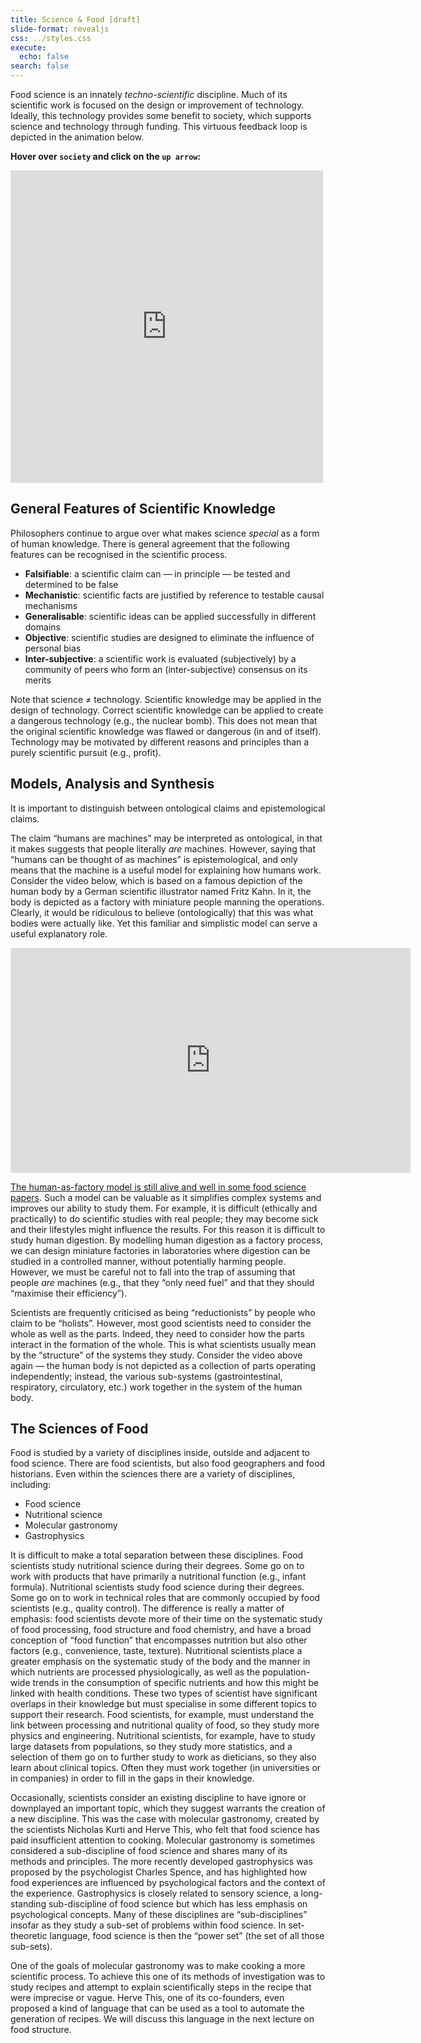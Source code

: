 ```yaml
---
title: Science & Food [draft]
slide-format: revealjs
css: ../styles.css
execute:
  echo: false
search: false
---
```


Food science is an innately *techno-scientific* discipline.
Much of its scientific work is focused on the design or improvement of technology.
Ideally, this technology provides some benefit to society, which supports science and technology through funding.
This virtuous feedback loop is depicted in the animation below.

**Hover over `society` and click on the `up arrow`:**

<iframe width="500" height="500" frameborder="0" src="https://ncase.me/loopy/v1.1/?embed=1&data=[[[3,636,518,0,%22Scientific%2520knowledge%22,0],[4,644,316,1,%22Society%22,1],[5,646,119,0,%22Food%2520Technology%22,3],[6,863,319,0,%22Food%2520Design%22,5],[8,425,319,0,%22Food%2520Science%22,4]],[[5,8,-51,1,0],[8,3,-36,1,0],[6,5,-66,1,0],[4,8,-13,1,0],[3,6,-54,1,0],[5,4,46,1,0],[3,4,39,1,0]],[[432,468,%22Generates%22],[862,486,%22Applied%2520in%22],[874,179,%22Creates%22],[436,173,%22Studied%2520by%22],[609,226,%22Benefits%22],[540,363,%22Funds%22],[685,434,%22Benefits%22]],8%5D"></iframe>

## General Features of Scientific Knowledge

Philosophers continue to argue over what makes science *special* as a form of human knowledge.
There is general agreement that the following features can be recognised in the scientific process.

- **Falsifiable**: a scientific claim can — in principle — be tested and determined to be false
- **Mechanistic**: scientific facts are justified by reference to testable causal mechanisms
- **Generalisable**: scientific ideas can be applied successfully in different domains
- **Objective**: scientific studies are designed to eliminate the influence of personal bias
- **Inter-subjective**: a scientific work is evaluated (subjectively) by a community of peers who form an (inter-subjective) consensus on its merits 

Note that science ≠ technology.
Scientific knowledge may be applied in the design of technology.
Correct scientific knowledge can be applied to create a dangerous technology (e.g., the nuclear bomb).
This does not mean that the original scientific knowledge was flawed or dangerous (in and of itself).
Technology may be motivated by different reasons and principles than a purely scientific pursuit (e.g., profit).

## Models, Analysis and Synthesis

It is important to distinguish between ontological claims and epistemological claims.

The claim "humans are machines" may be interpreted as ontological, in that it makes suggests that people literally *are* machines.
However, saying that "humans can be thought of as machines" is epistemological, and only means that the machine is a useful model for explaining how humans work.
Consider the video below, which is based on a famous depiction of the human body by a German scientific illustrator named Fritz Kahn.
In it, the body is depicted as a factory with miniature people manning the operations.
Clearly, it would be ridiculous to believe (ontologically) that this was what bodies were actually like.
Yet this familiar and simplistic model can serve a useful explanatory role.

<iframe title="vimeo-player" src="https://player.vimeo.com/video/6505158?h=c6a9893476" width="640" height="360" frameborder="0" allowfullscreen></iframe>

[The human-as-factory model is still alive and well in some food science papers](https://ift.onlinelibrary.wiley.com/doi/epdf/10.1111/1750-3841.13216).
Such a model can be valuable as it simplifies complex systems and improves our ability to study them.
For example, it is difficult (ethically and practically) to do scientific studies with real people;
they may become sick and their lifestyles might influence the results.
For this reason it is difficult to study human digestion.
By modelling human digestion as a factory process, we can design miniature factories in laboratories where
digestion can be studied in a controlled manner, without potentially harming people.
However, we must be careful not to fall into the trap of assuming that people *are* machines (e.g., that they "only need fuel" and that they should "maximise their efficiency").

Scientists are frequently criticised as being "reductionists" by people who claim to be "holists".
However, most good scientists need to consider the whole as well as the parts.
Indeed, they need to consider how the parts interact in the formation of the whole.
This is what scientists usually mean by the "structure" of the systems they study.
Consider the video above again — the human body is not depicted as a collection of parts operating independently; instead,
the various sub-systems (gastrointestinal, respiratory, circulatory, etc.) work together in the system of the human body.

## The Sciences of Food

Food is studied by a variety of disciplines inside, outside and adjacent to food science.
There are food scientists, but also food geographers and food historians.
Even within the sciences there are a variety of disciplines, including:

- Food science
- Nutritional science
- Molecular gastronomy
- Gastrophysics

It is difficult to make a total separation between these disciplines.
Food scientists study nutritional science during their degrees.
Some go on to work with products that have primarily a nutritional function (e.g., infant formula).
Nutritional scientists study food science during their degrees.
Some go on to work in technical roles that are commonly occupied by food scientists (e.g., quality control).
The difference is really a matter of emphasis: food scientists devote more of their time on the systematic study of food processing, food structure and food chemistry, and have a broad conception of "food function" that encompasses nutrition but also other factors (e.g., convenience, taste, texture).
Nutritional scientists place a greater emphasis on the systematic study of the body and the manner in which nutrients are processed physiologically, as well as the population-wide trends in the consumption of specific nutrients and how this might be linked with health conditions.
These two types of scientist have significant overlaps in their knowledge but must specialise in some different topics to support their research.
Food scientists, for example, must understand the link between processing and nutritional quality of food, so they study more physics and engineering.
Nutritional scientists, for example, have to study large datasets from populations, so they study more statistics, and a selection of them go on to further study to work as dieticians, so they also learn about clinical topics.
Often they must work together (in universities or in companies) in order to fill in the gaps in their knowledge.

Occasionally, scientists consider an existing discipline to have ignore or downplayed an important topic, which they suggest warrants the creation of a new discipline.
This was the case with molecular gastronomy, created by the scientists Nicholas Kurti and Herve This, who felt that food science has paid insufficient attention to cooking.
Molecular gastronomy is sometimes considered a sub-discipline of food science and shares many of its methods and principles.
The more recently developed gastrophysics was proposed by the psychologist Charles Spence, and has highlighted how food experiences are influenced by psychological factors and the context of the experience.
Gastrophysics is closely related to sensory science, a long-standing sub-discipline of food science but which has less emphasis on psychological concepts.
Many of these disciplines are "sub-disciplines" insofar as they study a sub-set of problems within food science.
In set-theoretic language, food science is then the "power set" (the set of all those sub-sets).

One of the goals of molecular gastronomy was to make cooking a more scientific process.
To achieve this one of its methods of investigation was to study recipes and attempt to explain scientifically steps in the recipe that were imprecise or vague.
Herve This, one of its co-founders, even proposed a kind of language that can be used as a tool to automate the generation of recipes.
We will discuss this language in the next lecture on food structure.
